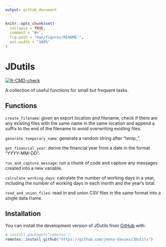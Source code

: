 ```yaml
---
output: github_document
---
```


<!-- README.md is generated from README.Rmd. Please edit that file -->

```r
knitr::opts_chunk$set(
  collapse = TRUE,
  comment = "#>",
  fig.path = "man/figures/README-",
  out.width = "100%"
)
```

# JDutils

<!-- badges: start -->

[![R-CMD-check](https://github.com/jenny-davies/JDutils/actions/workflows/R-CMD-check.yaml/badge.svg)](https://github.com/jenny-davies/JDutils/actions/workflows/R-CMD-check.yaml)

<!-- badges: end -->

A collection of useful functions for small but frequent tasks.

## Functions

`create_filename`: given an export location and filename, check if there are any existing files with the same name in the same location and append a suffix to the end of the filename to avoid overwriting existing files.

`generate_temporary_name`: generate a random string after "temp\_".

`get_financial_year`: derive the financial year from a date in the format "YYYY-MM-DD".

`run_and_capture_message`: run a chunk of code and capture any messages created into a new variable.

`calculate_working_days`: calculate the number of working days in a year, including the number of working days in each month and the year's total.

`read_and_union_files`: read in and union CSV files in the same format into a single data frame.

## Installation

You can install the development version of JDutils from [GitHub](https://github.com/) with:

``` r
# install.packages("remotes")
remotes::install_github("https://github.com/jenny-davies/JDutils")
```

